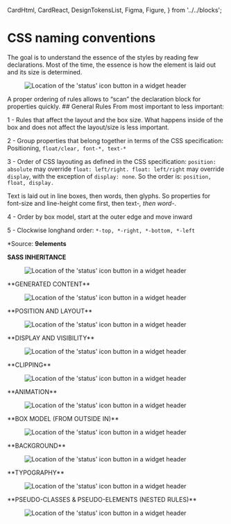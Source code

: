 
  CardHtml,
  CardReact,
  DesignTokensList,
  Figma,
  Figure,
} from '../../blocks';

<Meta title="Foundations/CSS conventions" />

# CSS naming conventions
<section className="mrow">
  <div className="mcol-12 mcol-sm-6">
The goal is to understand the essence of the styles by reading few declarations. Most of the time, the essence is how the element is laid out and its size is determined. 
 </div>
  <div className="mcol-12 mcol-sm-6 mt-4">
   <Figure>
  <img
    alt="Location of the 'status' icon button in a widget header"
    src="img/css-conventions-15x.png"
  />
</Figure>
  </div>
</section>
A proper ordering of rules allows to “scan” the declaration block for properties quickly.
## General Rules
From most important to less important: 

1 - Rules that affect the layout and the box size. What happens inside of the box and does not affect the layout/size is less important.

2 - Group properties that belong together in terms of the CSS specification: Positioning, ```float/clear, font-*, text-*```

3 - Order of CSS layouting as defined in the CSS specification:
```position: absolute``` may override ```float: left/right. float: left/right``` may override ```display```, with the exception of ```display: none```. So the order is: ```position, float, display.```

Text is laid out in line boxes, then words, then glyphs. So properties for font-size and line-height come first, then text-*, then word-*.

4 - Order by box model, start at the outer edge and move inward

5 - Clockwise longhand order: ```*-top, *-right, *-bottom, *-left```

*Source: **9elements**

**SASS INHERITANCE**
<Figure>
  <img
    alt="Location of the 'status' icon button in a widget header"
    src="img/css-sass-15x.png"
  />
</Figure>
**GENERATED CONTENT**
<Figure>
  <img
    alt="Location of the 'status' icon button in a widget header"
    src="img/css-generated-content-15x.png"
  />
</Figure>
**POSITION AND LAYOUT**
<Figure>
  <img
    alt="Location of the 'status' icon button in a widget header"
    src="img/css-position-layout-15x.png"
  />
</Figure>
**DISPLAY AND VISIBILITY**
<Figure>
  <img
    alt="Location of the 'status' icon button in a widget header"
    src="img/css-display-visibility-15x.png"
  />
</Figure>
**CLIPPING**
<Figure>
  <img
    alt="Location of the 'status' icon button in a widget header"
    src="img/css-clipping-15x.png"
  />
</Figure>
**ANIMATION**
<Figure>
  <img
    alt="Location of the 'status' icon button in a widget header"
    src="img/css-animation-15x.png"
  />
</Figure>
**BOX MODEL (FROM OUTSIDE IN)**
<Figure>
  <img
    alt="Location of the 'status' icon button in a widget header"
    src="img/css-box-model-15x.png"
  />
</Figure>
**BACKGROUND**
<Figure>
  <img
    alt="Location of the 'status' icon button in a widget header"
    src="img/css-background-15x.png"
  />
</Figure>
**TYPOGRAPHY**
<Figure>
  <img
    alt="Location of the 'status' icon button in a widget header"
    src="img/css-typography-15x.png"
  />
</Figure>
**PSEUDO-CLASSES & PSEUDO-ELEMENTS (NESTED RULES)**
<Figure>
  <img
    alt="Location of the 'status' icon button in a widget header"
    src="img/css-pseudo-classes-15x.png"
  />
</Figure>